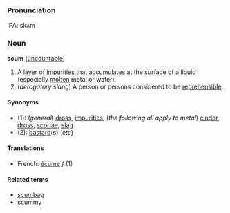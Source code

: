 ===Pronunciation===
IPA: skʌm

===Noun===
'''scum''' ([[uncountable]])

#A layer of [[impurity|impurities]] that accumulates at the surface of a liquid (especially [[molten]] metal or water).
#(''derogatory slang'') A person or persons considered to be [[reprehensible]].

====Synonyms====
*(1): (''general'') [[dross]], [[impurity|impurities]]; (''the following all apply to metal'') [[cinder]], [[dross]], [[scoriae]], [[slag]]
*(2): [[bastard]](s) (''etc'')

====Translations====
*French: [[écume]] ''f'' (1)

====Related terms====
*[[scumbag]]
*[[scummy]]